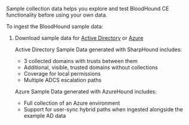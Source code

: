 Sample collection data helps you explore and test BloodHound CE functionality before using your own data.

To ingest the BloodHound sample data:

1. Download sample data for [Active Directory](https://github.com/SpecterOps/BloodHound/docs/assets/sample-data/ad_example_data.zip) or [Azure](https://github.com/SpecterOps/BloodHound/docs/assets/sample-data/azurehound_example.zip)

    Active Directory Sample Data generated with SharpHound includes:
    * 3 collected domains with trusts between them
    * Additional, visible, trusted domains without collections
    * Coverage for local permissions
    * Multiple ADCS escalation paths

    Azure Sample Data generated with AzureHound includes:
    * Full collection of an Azure environment
    * Support for user-sync hybrid paths when ingested alongside the example AD data